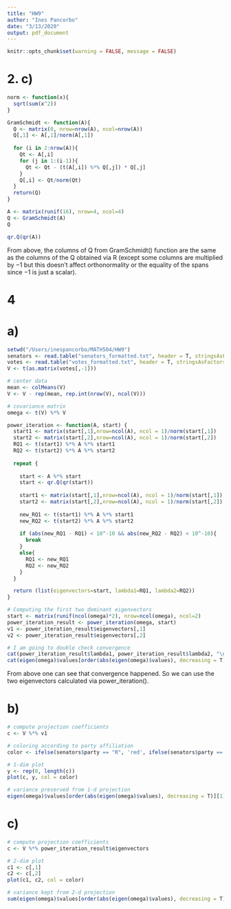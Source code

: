 ```yaml
---
title: "HW9"
author: "Ines Pancorbo"
date: "3/13/2020"
output: pdf_document
---
```

```r
knitr::opts_chunk$set(warning = FALSE, message = FALSE) 
```


# 2. c) 

```r
norm <- function(x){
  sqrt(sum(x^2))
}

GramSchmidt <- function(A){
  Q <- matrix(0, nrow=nrow(A), ncol=nrow(A)) 
  Q[,1] <- A[,1]/norm(A[,1])
  
  for (i in 2:nrow(A)){
    Qt <- A[,i]
    for (j in 1:(i-1)){
      Qt <- Qt - (t(A[,i]) %*% Q[,j]) * Q[,j]
    }
    Q[,i] <- Qt/norm(Qt)
  }
  return(Q)
}
```

```r
A <- matrix(runif(16), nrow=4, ncol=4)
Q <- GramSchmidt(A)
Q
```
```r
qr.Q(qr(A))
```
From above, the columns of Q from GramSchmidt() function are the same as the columns of the Q obtained via R (except some columns are multiplied by $-1$ but this doesn't affect orthonormality or the equality of the spans since $-1$ is just a scalar).

# 4

# a)

```r
setwd("/Users/inespancorbo/MATH504/HW9")
senators <- read.table("senators_formatted.txt", header = T, stringsAsFactors = F)
votes <- read.table("votes_formatted.txt", header = T, stringsAsFactors = F) 
V <- t(as.matrix(votes[,-1])) 
```

```r
# center data
mean <- colMeans(V) 
V <- V - rep(mean, rep.int(nrow(V), ncol(V)))

# covariance matrix
omega <- t(V) %*% V
```

```r
power_iteration <- function(A, start) {
  start1 <- matrix(start[,1],nrow=ncol(A), ncol = 1)/norm(start[,1])
  start2 <- matrix(start[,2],nrow=ncol(A), ncol = 1)/norm(start[,2])
  RQ1 <- t(start1) %*% A %*% start1
  RQ2 <- t(start2) %*% A %*% start2
  
  repeat {
    
    start <- A %*% start
    start <- qr.Q(qr(start))
    
    start1 <- matrix(start[,1],nrow=ncol(A), ncol = 1)/norm(start[,1])
    start2 <- matrix(start[,2],nrow=ncol(A), ncol = 1)/norm(start[,2])
    
    new_RQ1 <- t(start1) %*% A %*% start1
    new_RQ2 <- t(start2) %*% A %*% start2
    
    if (abs(new_RQ1 - RQ1) < 10^-10 && abs(new_RQ2 - RQ2) < 10^-10){
      break 
    }
    else{
      RQ1 <- new_RQ1
      RQ2 <- new_RQ2
    }
  }

  return (list(eigenvectors=start, lambda1=RQ1, lambda2=RQ2)) 
}
```


```r
# Computing the first two dominant eigenvectors
start <- matrix(runif(ncol(omega)*2), nrow=ncol(omega), ncol=2)
power_iteration_result <- power_iteration(omega, start)
v1 <- power_iteration_result$eigenvectors[,1]
v2 <- power_iteration_result$eigenvectors[,2]

# I am going to double check convergence
cat(power_iteration_result$lambda1, power_iteration_result$lambda2, "\n")
cat(eigen(omega)$values[order(abs(eigen(omega)$values), decreasing = T)][1:2])
```

From above one can see that convergence happened. So we can use the two eigenvectors calculated via power_iteration().

# b)

```r
# compute projection coefficients
c <- V %*% v1

# coloring according to party affiliation
color <- ifelse(senators$party == "R", 'red', ifelse(senators$party == "D", 'blue', 'black'))

# 1-dim plot
y <- rep(0, length(c))
plot(c, y, col = color)
```

```r
# variance preserved from 1-d projection
eigen(omega)$values[order(abs(eigen(omega)$values), decreasing = T)][1]/sum(eigen(omega)$values)
```

# c)

```r
# compute projection coefficients
c <- V %*% power_iteration_result$eigenvectors

# 2-dim plot
c1 <- c[,1]
c2 <- c[,2]
plot(c1, c2, col = color)
```

```r
# variance kept from 2-d projection
sum(eigen(omega)$values[order(abs(eigen(omega)$values), decreasing = T)][1:2])/sum(eigen(omega)$values)
```


